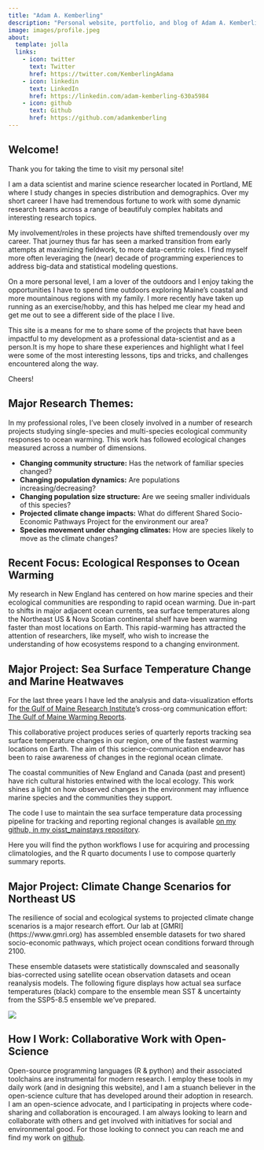 ```yaml
---
title: "Adam A. Kemberling"
description: "Personal website, portfolio, and blog of Adam A. Kemberling"
image: images/profile.jpeg
about:
  template: jolla
  links:
    - icon: twitter
      text: Twitter
      href: https://twitter.com/KemberlingAdama
    - icon: linkedin
      text: LinkedIn
      href: https://linkedin.com/adam-kemberling-630a5984
    - icon: github
      text: Github
      href: https://github.com/adamkemberling
---
```


## Welcome!

Thank you for taking the time to visit my personal site!

I am a data scientist and marine science researcher located in Portland, ME where I study changes in species distribution and demographics. Over my short career I have had tremendous fortune to work with some dynamic research teams across a range of beautifuly complex habitats and interesting research topics.

My involvement/roles in these projects have shifted tremendously over my career. That journey thus far has seen a marked transition from early attempts at maximizing fieldwork, to more data-centric roles. I find myself more often leveraging the (near) decade of programming experiences to address big-data and statistical modeling questions.

On a more personal level, I am a lover of the outdoors and I enjoy taking the opportunities I have to spend time outdoors exploring Maine's coastal and more mountainous regions with my family. I more recently have taken up running as an exercise/hobby, and this has helped me clear my head and get me out to see a different side of the place I live.

This site is a means for me to share some of the projects that have been impactful to my development as a professional data-scientist and as a person.It is my hope to share these experiences and highlight what I feel were some of the most interesting lessons, tips and tricks, and challenges encountered along the way.

Cheers!

## Major Research Themes:

In my professional roles, I've been closely involved in a number of research projects studying single-species and multi-species ecological community responses to ocean warming. This work has followed ecological changes measured across a number of dimensions.

-   **Changing community structure:** Has the network of familiar species changed?
-   **Changing population dynamics:** Are populations increasing/decreasing?
-   **Changing population size structure:** Are we seeing smaller individuals of this species?
-   **Projected climate change impacts:** What do different Shared Socio-Economic Pathways Project for the environment our area?
-   **Species movement under changing climates:** How are species likely to move as the climate changes?

## **Recent Focus:** Ecological Responses to Ocean Warming

My research in New England has centered on how marine species and their ecological communities are responding to rapid ocean warming. Due in-part to shifts in major adjacent ocean currents, sea surface temperatures along the Northeast US & Nova Scotian continental shelf have been warming faster than most locations on Earth. This rapid-warming has attracted the attention of researchers, like myself, who wish to increase the understanding of how ecosystems respond to a changing environment.

## **Major Project:** Sea Surface Temperature Change and Marine Heatwaves

For the last three years I have led the analysis and data-visualization efforts for [the Gulf of Maine Research Institute](https://www.gmri.org)'s cross-org communication effort: [The Gulf of Maine Warming Reports](https://www.gmri.org/stories/warming-22/).

This collaborative project produces series of quarterly reports tracking sea surface temperature changes in our region, one of the fastest warming locations on Earth. The aim of this science-communication endeavor has been to raise awareness of changes in the regional ocean climate.

The coastal communities of New England and Canada (past and present) have rich cultural histories entwined with the local ecology. This work shines a light on how observed changes in the environment may influence marine species and the communities they support.

The code I use to maintain the sea surface temperature data processing pipeline for tracking and reporting regional changes is available [on my github, in my oisst_mainstays repository](www.github.com/adamkemberling/oisst_mainstays).

Here you will find the python workflows I use for acquiring and processing climatologies, and the R quarto documents I use to compose quarterly summary reports.

## Major Project: Climate Change Scenarios for Northeast US

The resilience of social and ecological systems to projected climate change scenarios is a major research effort. Our lab at \[GMRI\](https://www.gmri.org) has assembled ensemble datasets for two shared socio-economic pathways, which project ocean conditions forward through 2100.

These ensemble datasets were statistically downscaled and seasonally bias-corrected using satellite ocean observation datasets and ocean reanalysis models. The following figure displays how actual sea surface temperatures (black) compare to the ensemble mean SST & uncertainty from the SSP5-8.5 ensemble we've prepared.

![](images/NortheastUS_Scenario_vs_Obs_sst.png)

## **How I Work:** Collaborative Work with Open-Science

Open-source programming languages (R & python) and their associated toolchains are instrumental for modern research. I employ these tools in my daily work (and in designing this website), and I am a stuanch believer in the open-science culture that has developed around their adoption in research. I am an open-science advocate, and I participating in projects where code-sharing and collaboration is encouraged. I am always looking to learn and collaborate with others and get involved with initiatives for social and environmental good. For those looking to connect you can reach me and find my work on [github](https://www.github.com/adamkemberling).
